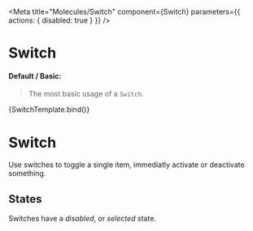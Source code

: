 

<Meta 
  title="Molecules/Switch"
  component={Switch}
  parameters={{
    actions: { disabled: true }
  }}
/>


# Switch


#### Default / Basic:

> The most basic usage of a `Switch`.

<Canvas>
  <Story
    name="Basic"
    component={Switch}
  >
    {SwitchTemplate.bind()}
  </Story>
</Canvas>


# Switch

Use switches to toggle a single item, immediatly activate or deactivate something.

## States

Switches have a _disabled_, or _selected_ state. 


